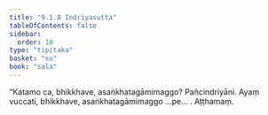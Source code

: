 ```yaml
---
title: "9.1.8 Indriyasutta"
tableOfContents: false
sidebar:
  order: 10
type: "tipitaka"
basket: "su"
book: "sala"
---
```



<DynamicBreadcrumb />

<Division number="373" book="sala">

<Paragraph number="1685" book="sala">
“Katamo ca, bhikkhave, asaṅkhatagāmimaggo? Pañcindriyāni. Ayaṃ vuccati, bhikkhave, asaṅkhatagāmimaggo …pe… .

</Paragraph>
</Division>

<Paragraph number="1686" type="center" book="sala">
Aṭṭhamaṃ.
</Paragraph>